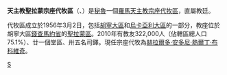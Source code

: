 {{Infobox Roman Catholic diocese
|Roman Catholic Diocese of = 天主教聖拉蒙宗座代牧區
|Latin name of diocese = Vicariatus Apostolicus Sancti Raymundi
|image =
|caption = 
|location = [[秘魯|秘魯]]
|territory =[[胡寧大區|胡寧大區]]、[[烏卡亞利大區|烏卡亞利大區]]
|population = 322,000
|rite = 拉丁禮
|patron =
|province =
|established = 1956年
|cathedral =
|co-cathedral =
|leadership = 宗座代牧
|website = 
|教宗 = 
|metropolitan = 赫拉爾多·安多尼·熱爾丁·布科維奇
|ordinary = 
|coadjutor bishop = 
|emeritus = 
}}
'''天主教聖拉蒙宗座代牧區'''（{{lang-la|Vicariatus Apostolicus Sancti Raymundi}}、{{lang-es|Vicariato Apostólico de San Ramón}}）是[[秘魯|秘魯]]一個[[羅馬天主教|羅馬天主教]][[宗座代牧區|宗座代牧區]]，直屬教廷。

代牧區成立於1956年3月2日，包括[[胡寧大區|胡寧大區]]和[[烏卡亞利大區|烏卡亞利大區]]的一部分，教座位於胡寧大區[[錢查馬約省|錢查馬約省]]的[[聖拉蒙區_(秘魯)|聖拉蒙區]]。2010年有教友322,000人（佔轄區總人口75.1%）、廿一個堂區、卅五名司鐸。現任宗座代牧為[[赫拉爾多·安多尼·熱爾丁·布科維奇|赫拉爾多·安多尼·熱爾丁·布科維奇]]。

{{秘魯天主教教區}}
[[Category:秘魯天主教教區|S]]